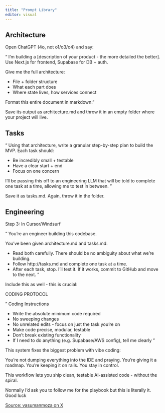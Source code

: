```yaml
---
title: "Prompt Library"
editor: visual
---
```


## Architecture

Open ChatGPT (4o, not o1/o3/o4) and say:

“ I’m building a [description of your product - the more detailed the better]. Use Next.js for frontend, Supabase for DB + auth. 

Give me the full architecture:

- File + folder structure
- What each part does
- Where state lives, how services connect

Format this entire document in markdown.”

Save its output as architecture.md and throw it in an empty folder where your project will live.

## Tasks

“ Using that architecture, write a granular step-by-step plan to build the MVP.
Each task should:

- Be incredibly small + testable
- Have a clear start + end
- Focus on one concern

I’ll be passing this off to an engineering LLM that will be told to complete one task at a time, allowing me to test in between. "

Save it as tasks.md. Again, throw it in the folder.

## Engineering

Step 3: In Cursor/Windsurf

“ You’re an engineer building this codebase.

You've been given architecture.md and tasks.md.

- Read both carefully. There should be no ambiguity about what we’re building.
- Follow http://tasks.md and complete one task at a time.
- After each task, stop. I’ll test it. If it works, commit to GitHub and move to the next. "

Include this as well - this is crucial:

 CODING PROTOCOL

" Coding Instructions

- Write the absolute minimum code required
- No sweeping changes
- No unrelated edits - focus on just the task you're on
- Make code precise, modular, testable
- Don’t break existing functionality
- If I need to do anything (e.g. Supabase/AWS config), tell me clearly  "

This system fixes the biggest problem with vibe coding:

You’re not dumping everything into the IDE and praying.
You’re giving it a roadmap.
You’re keeping it on rails.
You stay in control.

This workflow lets you ship clean, testable AI-assisted code - without the spiral.

Normally I'd ask you to follow me for the playbook but this is literally it. Good luck

[Source: vasumanmoza on X](https://x.com/vasumanmoza/status/1923912878370980115?s=51&t=miuEnFRF6fTUR36WiwEysw)